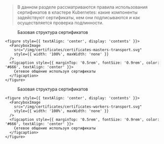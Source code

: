 


> В данном разделе рассматриваются правила использования сертификатов в кластере Kubernetes: какие компоненты задействуют сертификаты, кем они подписываются и как осуществляется проверка подлинности.

<Tabs groupId="group">

  <TabItem value="masters">
    <figure style={{ textAlign: 'center', display: 'contents' }}>
      <FancyboxImage
        src="/img/certificates/certificates-masters.svg"
        style={{ width: '100%', maxWidth: 'none' }}
      />
      <figcaption style={{ marginTop: '0.5rem', fontSize: '0.9rem', color: '#666', textAlign: 'center' }}>
        Базовая структура сертификатов
      </figcaption>
    </figure>

    <figure style={{ textAlign: 'center', display: 'contents' }}>
      <FancyboxImage
        src="/img/certificates/certificates-masters-transport.svg"
        style={{ width: '100%', maxWidth: 'none' }}
      />
      <figcaption style={{ marginTop: '0.5rem', fontSize: '0.9rem', color: '#666', textAlign: 'center' }}>
        Сетевое общение используя сертификаты
      </figcaption>
    </figure>

  </TabItem>

  <TabItem value="workers">
    <figure style={{ textAlign: 'center', display: 'contents' }}>
      <FancyboxImage
        src="/img/certificates/certificates-workers.svg"
        style={{ width: '100%', maxWidth: 'none' }}
      />
      <figcaption style={{ marginTop: '0.5rem', fontSize: '0.9rem', color: '#666', textAlign: 'center' }}>
        Базовая структура сертификатов
      </figcaption>
    </figure>

    <figure style={{ textAlign: 'center', display: 'contents' }}>
      <FancyboxImage
        src="/img/certificates/certificates-workers-transport.svg"
        style={{ width: '100%', maxWidth: 'none' }}
      />
      <figcaption style={{ marginTop: '0.5rem', fontSize: '0.9rem', color: '#666', textAlign: 'center' }}>
        Сетевое общение используя сертификаты
      </figcaption>
    </figure>

  </TabItem>

</Tabs>

